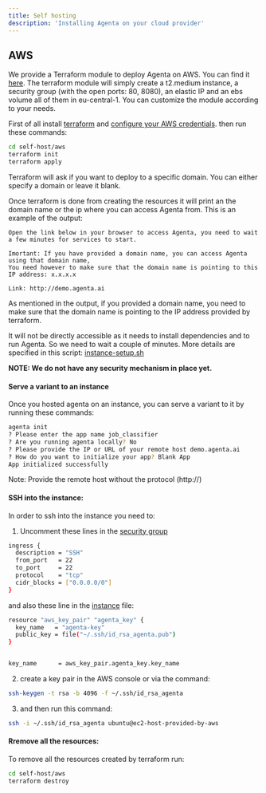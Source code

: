 ```yaml
---
title: Self hosting
description: 'Installing Agenta on your cloud provider'
---
```


## AWS
We provide a Terraform module to deploy Agenta on AWS. You can find it [here](https://github.com/Agenta-AI/agenta/tree/main/self-host/aws).
The terraform module will simply create a t2.medium instance, a security group (with the open ports: 80, 8080), an elastic IP and an ebs volume all of them in eu-central-1.
You can customize the module according to your needs.

First of all install [terraform](https://developer.hashicorp.com/terraform/tutorials/aws-get-started/install-cli) and [configure your AWS credentials](https://docs.aws.amazon.com/cli/latest/userguide/cli-chap-configure.html).
then run these commands:
```bash
cd self-host/aws
terraform init
terraform apply
```

Terraform will ask if you want to deploy to a specific domain.
You can either specify a domain or leave it blank.

Once terraform is done from creating the resources it will print an the domain name or the ip where you can access Agenta from.
This is an example of the output:
```
Open the link below in your browser to access Agenta, you need to wait a few minutes for services to start.

Imortant: If you have provided a domain name, you can access Agenta using that domain name,
You need however to make sure that the domain name is pointing to this IP address: x.x.x.x

Link: http://demo.agenta.ai
```

As mentioned in the output, if you provided a domain name, you need to make sure that the domain name is pointing to the IP address provided by terraform.

It will not be directly accessible as it needs to install dependencies and to run Agenta. So we need to wait a couple of minutes.
More details are specified in this script: [instance-setup.sh](https://github.com/Agenta-AI/agenta/blob/main/self-host/aws/instance-setup.sh)

**NOTE: We do not have any security mechanism in place yet.**

#### Serve a variant to an instance
Once you hosted agenta on an instance, you can serve a variant to it by running these commands:
```bash
agenta init
? Please enter the app name job_classifier
? Are you running agenta locally? No
? Please provide the IP or URL of your remote host demo.agenta.ai
? How do you want to initialize your app? Blank App
App initialized successfully
```
Note: Provide the remote host without the protocol (http://)

#### SSH into the instance:
In order to ssh into the instance you need to:

1. Uncomment these lines in the [security group](https://github.com/Agenta-AI/agenta/blob/main/self-host/aws/agenta_instance_sg.tf)
```bash
ingress {
  description = "SSH"
  from_port   = 22
  to_port     = 22
  protocol    = "tcp"
  cidr_blocks = ["0.0.0.0/0"]
}
```

and also these line in the [instance](https://github.com/Agenta-AI/agenta/blob/main/self-host/aws/agenta_instance.tf) file:

```bash
resource "aws_key_pair" "agenta_key" {
  key_name   = "agenta-key"
  public_key = file("~/.ssh/id_rsa_agenta.pub")
}


key_name      = aws_key_pair.agenta_key.key_name
```

2. create a key pair in the AWS console or via the command:
```bash
ssh-keygen -t rsa -b 4096 -f ~/.ssh/id_rsa_agenta
```

3. and then run this command:
```bash
ssh -i ~/.ssh/id_rsa_agenta ubuntu@ec2-host-provided-by-aws
```

#### Rremove all the resources:

To remove all the resources created by terraform run:
```bash
cd self-host/aws
terraform destroy
```